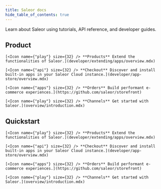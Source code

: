 ```yaml
---
title: Saleor docs
hide_table_of_contents: true
---
```



<Tiles />

Learn about Saleor using tutorials, API reference, and developer guides.

## Product

<CardGrid>

    [<Icon name={"play"} size={32} /> **Products** Extend the functionalities of Saleor.](developer/extending/apps/overview.mdx)

    [<Icon name={"api"} size={32} /> **Checkout** Discover and install built-in apps in your Saleor Cloud instance.](developer/app-store/overview.mdx)

    [<Icon name={"apps"} size={32} /> **Orders** Build performant e-commerce experiences.](https://github.com/saleor/storefront)

    [<Icon name={"play"} size={32} /> **Channels** Get started with Saleor.](overview/introduction.mdx)

</CardGrid>

## Quickstart

<CardGrid>

    [<Icon name={"play"} size={32} /> **Products** Extend the functionalities of Saleor.](developer/extending/apps/overview.mdx)

    [<Icon name={"api"} size={32} /> **Checkout** Discover and install built-in apps in your Saleor Cloud instance.](developer/app-store/overview.mdx)

    [<Icon name={"apps"} size={32} /> **Orders** Build performant e-commerce experiences.](https://github.com/saleor/storefront)

    [<Icon name={"play"} size={32} /> **Channels** Get started with Saleor.](overview/introduction.mdx)

</CardGrid>
